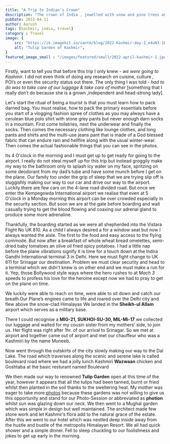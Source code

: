 ```yaml
---
title: "A Trip to Indian's Crown"
description: "The crown of India , jewelled with snow and pine trees and laden with a rich history and culture"
pubDate: 2022-04-11
author: Aarush
tags: [kashmir, india, travel]
category : Travel
image: {
    src: "https://ik.imagekit.io/santm/blog/2022-Kashmir-day-1_e4uN3-1Eb2.webp?updatedAt=1684813321021",
    alt: "Tulip Garden of Kashmir",
}
featured_image_small : "/images/featured/small/2022-april-kashmir-1.jpg"
---
```

Firstly, want to tell you that before this trip I only knew - *we were going to Kashmir*. I did not even think of doing any research on cuisine, culture , POI’s or even the security status out there. The only thing I was told -  *had to do was to take care of our luggage & take care of mother* [something that I really don’t do  because she is a grown ,independent and head-strong lady].   
        

Let's start the ritual of being a tourist is that you must learn how to pack darned bag. You must realise, how to pack the primary essentials before you start of a vlogging fashion spree of clothes as you may always have a cerulean blue polo shirt with stone grey pants but never enough darn socks in a mountain. First come toiletries, next the underwear and finally the socks. Then comes the necessary clothing like lounge clothes, and long pants and shirts and the multi-use jeans pant that is made of a God blessed fabric that can endure rain  and hellfire along with the usual winter-wear. Then comes the actual fashionable things that you can see in the photos.   


Its 4 O'clock in the morning and I must get up to get ready for going to the airport. I really do not steal myself up for this trip but instead groggily make my way to the bathroom only to splash icy water on my face, spritzing on some deodorant from my dad’s tube and have some munch before I get on the plane. Our family too under the grip of sleep that we are trying slip off is sluggishly making our way to our car and drive our way to the airport. Luckily there are few cars on the 4-lane road divided road. But once we enter the Kempegowda International airport we realise that even at 5 O'clock in a Monday morning this airport can be over crowded especially in the security section. But soon we are at the gate before boarding and wait casually trying to  get the blood flowing and coaxing our adrenal gland to produce some more adrenaline.  

Thankfully, the boarding started as we were all shepherded into the  Vistara Flight No UK 810. As a child I always desired a for a window seat but now I always wanted the aisle. The first to the food and easy access to the flying commode. But now after a breakfast of whole wheat bread omelettes, semi-dried baby tomatoes an olive oil fried spicy potatoes. I had a little nap before the plane vibrations signify it is time for a touch down at the Indira Gandhi International terminal 3 in Delhi. Here we must fight change to UK 611 for Srinagar our destination. Problem we must clear security and head to a terminal which we didn't knew is on other end and we must make a run for it. Yep, those Bollywood style ways where the hero rushes to at *Mach 3* speeds to profess his love for the heroine  except now we had to pray to get on the plane on time.  


We luckily were able to reach on time, were able to sit down and catch our breath.Our Plane’s engines came to life and roared over the Delhi city and flew above the snow-clad Himalayas We landed in the **Sheikh-ul Allam** airport which serves as a military base.

There I could recognise a **MIG-21, SUKHOI-SU-30, MIL-Mi-17** we collected our luggage and waited for my cousin sister from my mothers’ side, to join us. Her flight was right after 1hr. of our arrival to Srinagar. So we met at airport and together came out of airport and met our chauffeur who was a Kashmiri by the name Muneeb.  

Now went through the outskirts of the city slowly making  our way to the Dal Lake. The road which traverses along the scenic and serene lake is called boulevard road where we had a jolly lunch Kashmiri **Wazwaan** chicken and Goshtaba at the basic resturant named Boulevard  

We then made our way to renowned **Tulip Garden** open at this time of the year, however it appears that all the tulips had been tanned, burnt or fried whilst then planted in the soil thanks to the sweltering heat. My mother was eager to take more [photos](https://photos.app.goo.gl/aQ6DS277YsJzvsbj6) because these gardens was not willing to give us this opportunity and stand for our Photo-Session or abbreviated as **photion** whilst sun was glazing down our neck. We then went to a Mughal garden which was simple in design but well maintained. The architect made few stone work and let Kashmir’s flora add to the natural grace of the estate. After this we went to our hotel which was nestled deep inside away from the hustle and bustle of the  metropolis Himalayan Resort. We all had quick shower and a simple dinner. Fell to sleep chuckling to our foolishness and jokes to get up early in the morning.   




